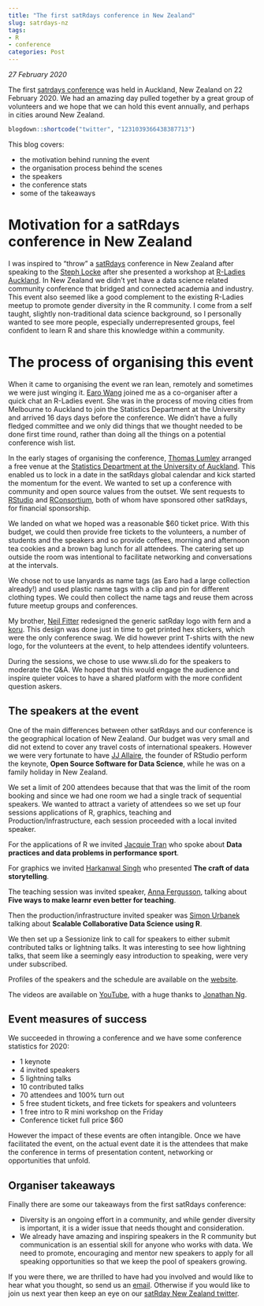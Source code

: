 ```yaml
---
title: "The first satRdays conference in New Zealand"
slug: satrdays-nz
tags:
- R
- conference
categories: Post
---
```


*27 February 2020*  

The first [satrdays conference](https://satrdays.org/) was held in Auckland, New Zealand on 22 February 2020. We had an amazing day pulled together by a great group of volunteers and we hope that we can hold this event annually, and perhaps in cities around New Zealand.

```r
blogdown::shortcode("twitter", "1231039366438387713")
```

This blog covers:

- the motivation behind running the event  
- the organisation process behind the scenes  
- the speakers
- the conference stats  
- some of the takeaways  

# Motivation for a satRdays conference in New Zealand

I was inspired to "throw" a [satRdays](https://satrdays.org/) conference in New Zealand after speaking to the [Steph Locke](https://twitter.com/thestephlocke) after she presented a workshop at [R-Ladies Auckland](https://twitter.com/rladiesakl). In New Zealand we didn't yet have a data science related community conference that bridged and connected academia and industry.  This event also seemed like a good complement to the existing R-Ladies meetup to promote gender diversity in the R community. I come from a self taught, slightly non-traditional data science background, so I personally wanted to see more people, especially underrepresented groups, feel confident to learn R and share this knowledge within a community. 


# The process of organising this event

When it came to organising the event we ran lean, remotely and sometimes we were just winging it. [Earo Wang](https://twitter.com/earowang) joined me as a co-organiser after a quick chat an R-Ladies event. She was in the process of moving cities from Melbourne to Auckland to join the Statistics Department at the University and arrived 16 days days before the conference. We didn't have a fully fledged committee and we only did things that we thought needed to be done first time round, rather than doing all the things on a potential conference wish list. 

In the early stages of organising the conference, [Thomas Lumley](https://twitter.com/tslumley) arranged a free venue at the [Statistics Department at the University of Auckland](https://twitter.com/statsauckuni). This enabled us to lock in a date in the satRdays global calendar and kick started the momentum for the event. We wanted to set up a conference with community and open source values from the outset. We sent requests to [RStudio](https://rstudio.com/about/) and [RConsortium](https://www.r-consortium.org/projects/r-user-group-support-program), both of whom have sponsored other satRdays, for financial sponsorship. 

We landed on what we hoped was a reasonable $60 ticket price. With this budget, we could then provide free tickets to the volunteers, a number of students and the speakers and so provide coffees, morning and afternoon tea cookies and a brown bag lunch for all attendees. The catering set up outside the room was intentional to facilitate networking and conversations at the intervals.

We chose not to use lanyards as name tags (as Earo had a large collection already!) and used plastic name tags with a clip and pin for different clothing types. We could then collect the name tags and reuse them across future meetup groups and conferences.

My brother, [Neil Fitter](https://uk.linkedin.com/in/neilfitter) redesigned the generic satRday logo with fern and a [koru](https://en.wikipedia.org/wiki/Koru). This design was done just in time to get printed hex stickers, which were the only conference swag.  We did however print T-shirts with the new logo, for the volunteers at the event, to help attendees identify volunteers.

During the sessions, we chose to use www.sli.do for the speakers to moderate the Q&A. We hoped that this would engage the audience and inspire quieter voices to have a shared platform with the more confident question askers. 

## The speakers at the event

One of the main differences between other satRdays and our conference is the geographical location of New Zealand.  Our budget was very small and did not extend to cover any travel costs of international speakers. However we were very fortunate to have [JJ Allaire](https://twitter.com/fly_upside_down), the founder of RStudio perform the keynote, **Open Source Software for Data Science**, while he was on a family holiday in New Zealand.

We set a limit of 200 attendees because that that was the limit of the room booking and since we had one room we had a single track of sequential speakers. We wanted to attract a variety of attendees so we set up four sessions applications of R, graphics, teaching and Production/Infrastructure, each session proceeded with a local invited speaker. 

For the applications of R we invited [Jacquie Tran](https://twitter.com/jacquietran) who spoke about **Data practices and data problems in performance sport**.

For graphics we invited [Harkanwal Singh](https://twitter.com/kamal_hothi) who presented **The craft of data storytelling**.

The teaching session was invited speaker, [Anna Fergusson](https://twitter.com/annafergussonnz), talking about **Five ways to make learnr even better for teaching**.

Then the production/infrastructure invited speaker was [Simon Urbanek](https://urbanek.info/) talking about **Scalable Collaborative Data Science using R**.

We then set up a Sessionize link to call for speakers to either submit contributed talks or lightning talks.  It was interesting to see how lightning talks, that seem like a seemingly easy introduction to speaking, were very under subscribed.


Profiles of the speakers and the schedule are available on the [website](https://auckland2020.satrdays.org/).

The videos are available on [YouTube](https://www.youtube.com/playlist?list=PL8ncIDIP_e6v1dV1xVacsH4qjuoPMMnDe), with a huge thanks to [Jonathan Ng](https://www.linkedin.com/in/jonathanjng/).

## Event measures of success

We succeeded in throwing a conference and we have some conference statistics for 2020:

+ 1 keynote
+ 4 invited speakers
+ 5 lightning talks
+ 10 contributed talks
+ 70 attendees and 100% turn out
+ 5 free student tickets, and free tickets for speakers and volunteers
+ 1 free intro to R mini workshop on the Friday
+ Conference ticket full price $60

However the impact of these events are often intangible. Once we have facilitated the event, on the actual event date it is the attendees that make the conference in terms of presentation content, networking or opportunities that unfold.
  
## Organiser takeaways

Finally there are some our takeaways from the first satRdays conference:

+ Diversity is an ongoing effort in a community, and while gender diversity is important, it is a wider issue that needs thought and consideration.  
+ We already have amazing and inspiring speakers in the R community but communication is an essential skill for anyone who works with data.  We need to promote,  encouraging and mentor new speakers to apply for all speaking opportunities so that we keep the pool of speakers growing.

If you were there, we are thrilled to have had you involved and would like to hear what you thought, so send us an [email](satrday.auckland@gmail.com). Otherwise if you would like to join us next year then keep an eye on our [satRday New Zealand twitter](https://twitter.com/SatRday_NZ).

